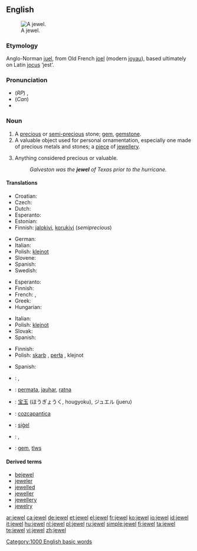 {{see|Jewel}}
{{wikipedia}}
==English==
[[Image:Hope Diamond.jpg|thumb|right|A jewel.]]

===Etymology===
Anglo-Norman [[juel]], from Old French [[joel]] (modern [[joyau]]), based ultimately on Latin [[jocus]] ‘jest’.

===Pronunciation===
* (''RP'') {{IPA|/ˈʤuːəl/|/ˈdʒʊːəl}}, {{SAMPA|/"dZu:@l/, /"dZU:@l/}}
* (''Can'') {{IPA|/dʒuɬ/ or /ˈdʒuwl̩/}}
* {{audio|en-us-jewel.ogg|Audio (US)}}

===Noun===
{{en-noun}}

# A [[precious]] or [[semi-]][[precious]] stone; [[gem]], [[gemstone]].
# A valuable object used for personal ornamentation, especially one made of precious metals and stones; a [[piece]] of [[jewellery]].
# {{figuratively}} Anything considered precious or valuable.
#: ''Galveston was the '''jewel''' of Texas prior to the hurricane.''

====Translations====
{{trans-top|gemstone}}
* Croatian: {{t|hr|dragulje}}
* Czech: {{t|cs|drahokam}}
* Dutch: {{t+|nl|juweel|n}}
* Esperanto: {{t-|eo|gemo|xs=Esperanto}}
* Estonian: {{t-|et|kalliskivi}}
* Finnish: [[jalokivi]], [[korukivi]] (''semiprecious'')
{{trans-mid}}
* German: {{t-|de|Juwel|n}}
* Italian: {{t-|it|gemma|f}}
* Polish: [[klejnot]] {{m}}
* Slovene: {{t+|sl|dragulj|m}}
* Spanish: {{t|es|piedra preciosa|f}}
* Swedish: {{t+|sv|juvel|c}}
{{trans-bottom}}

{{trans-top|valuable object for ornamentation}}
* Esperanto: {{t-|eo|juvelo|xs=Esperanto}}
* Finnish: {{t+|fi|koru}}
* French: {{t+|fr|joyau|m}}, {{t+|fr|bijou}}
* Greek: {{t+|el|κόσμημα|n|sc=Grek}}
* Hungarian: {{t+|hu|ékszer}}
{{trans-mid}}
* Italian: {{t-|it|gioello|m}}
* Polish: [[klejnot]] {{m}}
* Slovak: {{t-|sk|klenot}}
* Spanish: {{t-|es|joya|f}}
{{trans-bottom}}

{{trans-top|anything considered precious or valuable}}
* Finnish: {{t+|fi|helmi}}
* Polish: [[skarb]] {{m}}, [[perła]] {{f}}, klejnot {{m}}
{{trans-mid}}
* Spanish: {{t-|es|joya|f}}
{{trans-bottom}}

{{checktrans-top}}
* {{ttbc|Czech}}: {{t-|cs|šperk|m}}, {{t-|cs|klenot|m}}
* {{ttbc|Indonesian}}: [[permata]], [[jauhar]], [[ratna]]
* {{ttbc|Japanese}}: [[宝玉]] (ほうぎょうく, hougyoku), ジュエル (jueru)
* {{ttbc|Nahuatl}}: [[cozcapantica]]
* {{ttbc|Old English}}: [[sigel|siġel]] {{n}}
* {{ttbc|Romanian}}: {{t-|ro|bijuterie|f}}, {{t-|ro|giuvaer|m}}
* {{ttbc|Welsh}}: [[gem]], [[tlws]] {{m}}
{{checktrans-bottom}}

====Derived terms====
* [[bejewel]]
* [[jeweler]]
* [[jewelled]]
* [[jeweller]]
* [[jewellery]]
* [[jewelry]]

[[Category:1000 English basic words]]

[[ar:jewel]]
[[ca:jewel]]
[[de:jewel]]
[[et:jewel]]
[[el:jewel]]
[[fr:jewel]]
[[ko:jewel]]
[[io:jewel]]
[[id:jewel]]
[[it:jewel]]
[[hu:jewel]]
[[nl:jewel]]
[[pl:jewel]]
[[ru:jewel]]
[[simple:jewel]]
[[fi:jewel]]
[[ta:jewel]]
[[te:jewel]]
[[vi:jewel]]
[[zh:jewel]]